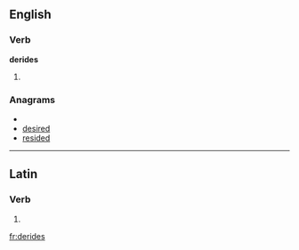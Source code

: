 ==English==

===Verb===
'''derides'''

# {{third-person singular of|[[deride]]}}

===Anagrams===
* {{alphagram|ddeeirs}}
* [[desired#English|desired]]
* [[resided#English|resided]]

----

==Latin==

===Verb===
{{la-verb-form|dērīdēs}}

# {{conjugation of|derideo|dērīdeō|2|s|pres|act|ind|lang=la}}

[[fr:derides]]